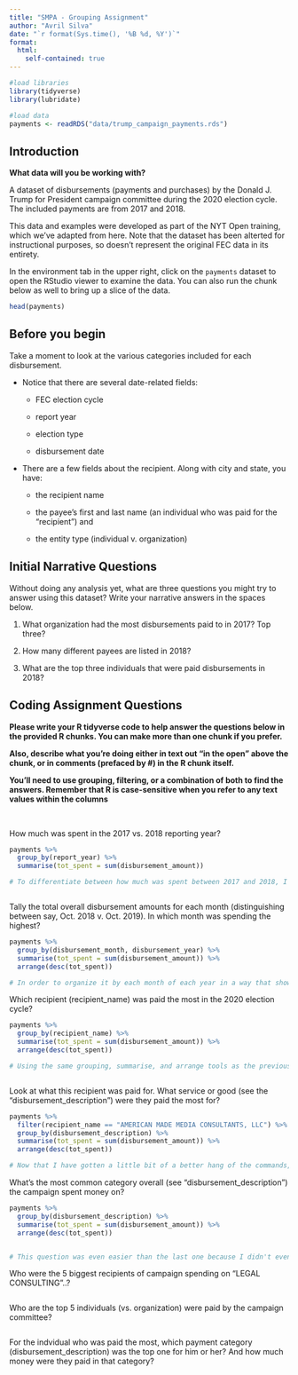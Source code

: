 ```yaml
---
title: "SMPA - Grouping Assignment"
author: "Avril Silva"
date: "`r format(Sys.time(), '%B %d, %Y')`"
format:
  html:
    self-contained: true
---
```


```r

#load libraries
library(tidyverse)
library(lubridate)

#load data
payments <- readRDS("data/trump_campaign_payments.rds")

```

## Introduction

**What data will you be working with?**

A dataset of disbursements (payments and purchases) by the Donald J. Trump for President campaign committee during the 2020 election cycle. The included payments are from 2017 and 2018.

This data and examples were developed as part of the NYT Open training, which we've adapted from here. Note that the dataset has been alterted for instructional purposes, so doesn't represent the original FEC data in its entirety.

In the environment tab in the upper right, click on the `payments` dataset to open the RStudio viewer to examine the data. You can also run the chunk below as well to bring up a slice of the data.

```r

head(payments)


```

## Before you begin

Take a moment to look at the various categories included for each disbursement.

-   Notice that there are several date-related fields:

    -   FEC election cycle

    -   report year

    -   election type

    -   disbursement date

-   There are a few fields about the recipient. Along with city and state, you have:

    -   the recipient name

    -   the payee's first and last name (an individual who was paid for the "recipient") and

    -   the entity type (individual v. organization)

## Initial Narrative Questions

Without doing any analysis yet, what are three questions you might try to answer using this dataset? Write your narrative answers in the spaces below.

1.  What organization had the most disbursements paid to in 2017? Top three?  

2.  How many different payees are listed in 2018?

3.  What are the top three individuals that were paid disbursements in 2018?

## Coding Assignment Questions

**Please write your R tidyverse code to help answer the questions below in the provided R chunks. You can make more than one chunk if you prefer.**

**Also, describe what you're doing either in text out "in the open" above the chunk, or in comments (prefaced by #) in the R chunk itself.**

**You'll need to use grouping, filtering, or a combination of both to find the answers. Remember that R is case-sensitive when you refer to any text values within the columns**

<br>

How much was spent in the 2017 vs. 2018 reporting year?

```r

payments %>% 
  group_by(report_year) %>% 
  summarise(tot_spent = sum(disbursement_amount))

# To differentiate between how much was spent between 2017 and 2018, I made sure to group the values by the reported year and then make a new field for the total spent in each year by using the sum function to add up all the disbursements. Using this, you can find that the spending was more in 2018. 



```

Tally the total overall disbursement amounts for each month (distinguishing between say, Oct. 2018 v. Oct. 2019). In which month was spending the highest?

```r

payments %>% 
  group_by(disbursement_month, disbursement_year) %>% 
  summarise(tot_spent = sum(disbursement_amount)) %>% 
  arrange(desc(tot_spent))

# In order to organize it by each month of each year in a way that shows me the values from largest to smallest, I broke it up bit by bit, so I started with the grouping command to make sure I had the year and month grouped up and then I did the same summarise command as the previous question and then sorted it using the arrange command to do it in descending order. As a result, you can see that the most spending occurred in October of 2018.                                                             


```

Which recipient (recipient_name) was paid the most in the 2020 election cycle?

```r

payments %>% 
  group_by(recipient_name) %>% 
  summarise(tot_spent = sum(disbursement_amount)) %>% 
  arrange(desc(tot_spent))

# Using the same grouping, summarise, and arrange tools as the previous questions, I used the same tot_spent sum field to add up all the disbursements of each recipient and do the same sorting to show the results in a descending order. This one was a bit easier than the last one because of the more practice I was able to have. As you can see, the recipient who was paid the most in the 2020 election cycle, was "AMERICAN MADE MEDIA CONSULTANTS, LLC"



```

Look at what this recipient was paid for. What service or good (see the "disbursement_description") were they paid the most for?

```r

payments %>% 
  filter(recipient_name == "AMERICAN MADE MEDIA CONSULTANTS, LLC") %>% 
  group_by(disbursement_description) %>% 
  summarise(tot_spent = sum(disbursement_amount)) %>% 
  arrange(desc(tot_spent))

# Now that I have gotten a little bit of a better hang of the commands, knowing to filter for the specific organization was all I needed to know and then the rest came into place after the disbursement description field was recognized. This code gets easier knowing I can build off of what I did before. AMERICAN MADE MEDIA CONSULTANTS, LLC, as seen in the data, was paid the most for what the data recognizes as PLACED MEDIA. 


```

What's the most common category overall (see "disbursement_description") the campaign spent money on?

```r

payments %>% 
  group_by(disbursement_description) %>% 
  summarise(tot_spent = sum(disbursement_amount)) %>% 
  arrange(desc(tot_spent))


# This question was even easier than the last one because I didn't even need the filter and could just group by the disbursement description to find that the most common category overall the campaign spent money on was what they claim to be "DIGITAL CONSULTING/ONLINE ADVERTISING". 


```

Who were the 5 biggest recipients of campaign spending on "LEGAL CONSULTING"..?

```r







```


Who are the top 5 individuals (vs. organization) were paid by the campaign committee?

```r







```


For the indvidual who was paid the most, which payment category (disbursement_description) was the top one for him or her? And how much money were they paid in that category?

```r







```
